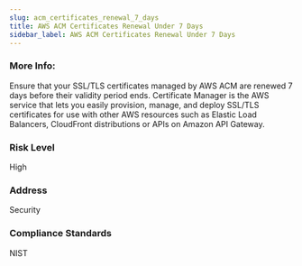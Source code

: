 ```yaml
---
slug: acm_certificates_renewal_7_days
title: AWS ACM Certificates Renewal Under 7 Days
sidebar_label: AWS ACM Certificates Renewal Under 7 Days
---
```


### More Info:

Ensure that your SSL/TLS certificates managed by AWS ACM are renewed 7 days before their validity period ends. Certificate Manager is the AWS service that lets you easily provision, manage, and deploy SSL/TLS certificates for use with other AWS resources such as Elastic Load Balancers, CloudFront distributions or APIs on Amazon API Gateway.

### Risk Level

High

### Address

Security

### Compliance Standards

NIST

